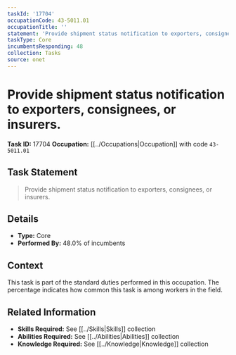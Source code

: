 ```yaml
---
taskId: '17704'
occupationCode: 43-5011.01
occupationTitle: ''
statement: 'Provide shipment status notification to exporters, consignees, or insurers.'
taskType: Core
incumbentsResponding: 48
collection: Tasks
source: onet
---
```

# Provide shipment status notification to exporters, consignees, or insurers.

**Task ID:** 17704
**Occupation:** [[../Occupations|Occupation]] with code `43-5011.01`

## Task Statement

> Provide shipment status notification to exporters, consignees, or insurers.

## Details

- **Type:** Core
- **Performed By:** 48.0% of incumbents

## Context

This task is part of the standard duties performed in this occupation. The percentage indicates how common this task is among workers in the field.

## Related Information

- **Skills Required:** See [[../Skills|Skills]] collection
- **Abilities Required:** See [[../Abilities|Abilities]] collection
- **Knowledge Required:** See [[../Knowledge|Knowledge]] collection
